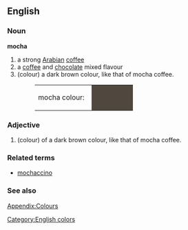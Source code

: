 {{Wikipedia}}
==English==

===Noun===
'''mocha'''
# a strong [[Arabian]] [[coffee]]
# a [[coffee]] and [[chocolate]] mixed flavour
# (colour) a dark brown colour, like that of mocha coffee.
#:<table><tr><td>mocha colour: &nbsp;</td><td bgcolor="#50473F" width="80">&nbsp; </td></tr></table>
===Adjective===
# (colour) of a dark brown colour, like that of mocha coffee.

===Related terms===
*[[mochaccino]]

===See also===
[[Wiktionary_Appendix:Colours|Appendix:Colours]]

[[Category:English colors]]
